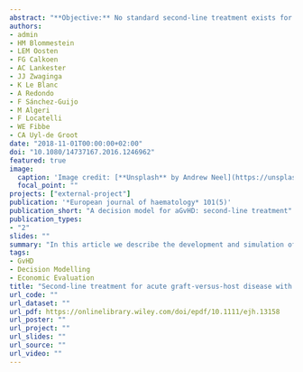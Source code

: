 ```yaml
---
abstract: "**Objective:** No standard second‐line treatment exists for acute graft‐versus‐host dis‐ease  steroid‐refractory  (SR‐aGvHD),  and  long‐term  outcomes  remain  poor. Mesenchymal stromal cells (MSCs) have been evaluated as treatment, but no disease model (DM) exists that integrates and extrapolates currently available evidence. The aim of this study was to develop such a DM to describe the natural history of SR‐aGvHD and to predict long‐term outcomes.**Method:** The DM was developed in collaboration with experts in haematology‐on‐cology. Subsequently, a model simulation was run. Input parameters for transition and survival estimates were informed by published data of clinical trials on MSC treatment for SR‐aGvHD. Parametric distributions were used to estimate long‐term survival rates after MSCs.**Results:** The newly developed DM is a cohort model that consists of eight health states. For the model simulation, we obtained data on 327 patients from 14 pub‐lished phase II trials. Due to limited evidence, DM structure was simplified and sev‐eral assumptions had to be made. Median overall survival was 3.2 years for complete response and 0.5 years for no complete response.Conclusion: The DM provides a comprehensive overview on the second‐line treat‐ment pathway for aGvHD and enables long‐term predictions that can be used to perform a cost‐effectiveness analysis comparing any treatment for SR‐aGvHD."
authors:
- admin
- HM Blommestein
- LEM Oosten
- FG Calkoen
- AC Lankester
- JJ Zwaginga
- K Le Blanc
- A Redondo
- F Sánchez‐Guijo
- M Algeri
- F Locatelli
- WE Fibbe
- CA Uyl‐de Groot
date: "2018-11-01T00:00:00+02:00"
doi: "10.1080/14737167.2016.1246962"
featured: true
image:
  caption: 'Image credit: [**Unsplash** by Andrew Neel](https://unsplash.com/photos/jdD8gXaTZsc)'
  focal_point: ""
projects: ["external-project"]
publication: '*European journal of haematology* 101(5)'
publication_short: "A decision model for aGvHD: second-line treatment"
publication_types:
- "2"
slides: ""
summary: "In this article we describe the development and simulation of a decision model for the second-line treatment of acute GvHD."
tags:
- GvHD
- Decision Modelling
- Economic Evaluation
title: "Second‐line treatment for acute graft‐versus‐host disease with mesenchymal stromal cells: A decision model."
url_code: ""
url_dataset: ""
url_pdf: https://onlinelibrary.wiley.com/doi/epdf/10.1111/ejh.13158
url_poster: ""
url_project: ""
url_slides: ""
url_source: ""
url_video: ""
---
```


